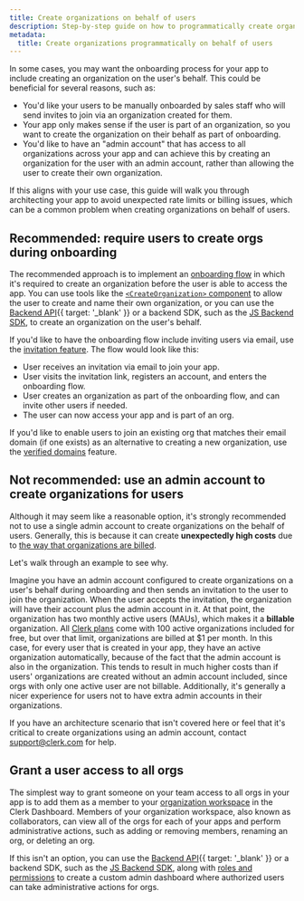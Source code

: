 ```yaml
---
title: Create organizations on behalf of users
description: Step-by-step guide on how to programmatically create organizations on your users' behalf in order to automate user onboarding, without running into rate limits and billing issues.
metadata:
  title: Create organizations programmatically on behalf of users
---
```


In some cases, you may want the onboarding process for your app to include creating an organization on the user's behalf. This could be beneficial for several reasons, such as:

- You'd like your users to be manually onboarded by sales staff who will send invites to join via an organization created for them.
- Your app only makes sense if the user is part of an organization, so you want to create the organization on their behalf as part of onboarding.
- You'd like to have an "admin account" that has access to all organizations across your app and can achieve this by creating an organization for the user with an admin account, rather than allowing the user to create their own organization.

If this aligns with your use case, this guide will walk you through architecting your app to avoid unexpected rate limits or billing issues, which can be a common problem when creating organizations on behalf of users.

## Recommended: require users to create orgs during onboarding

The recommended approach is to implement an [onboarding flow](/docs/references/nextjs/add-onboarding-flow) in which it's required to create an organization before the user is able to access the app. You can use tools like the [`<CreateOrganization>` component](/docs/components/organization/create-organization) to allow the user to create and name their own organization, or you can use the [Backend API](/docs/reference/backend-api/tag/Organizations#operation/CreateOrganization){{ target: '_blank' }} or a backend SDK, such as the [JS Backend SDK](/docs/references/backend/organization/create-organization), to create an organization on the user's behalf.

If you'd like to have the onboarding flow include inviting users via email, use the [invitation feature](/docs/users/invitations). The flow would look like this:

- User receives an invitation via email to join your app.
- User visits the invitation link, registers an account, and enters the onboarding flow.
- User creates an organization as part of the onboarding flow, and can invite other users if needed.
- The user can now access your app and is part of an org.

If you'd like to enable users to join an existing org that matches their email domain (if one exists) as an alternative to creating a new organization, use the [verified domains](/docs/organizations/verified-domains) feature.

## Not recommended: use an admin account to create organizations for users

Although it may seem like a reasonable option, it's strongly recommended not to use a single admin account to create organizations on the behalf of users. Generally, this is because it can create **unexpectedly high costs** due to [the way that organizations are billed](/docs/organizations/overview#monthly-active-organization-mao).

Let's walk through an example to see why.

Imagine you have an admin account configured to create organizations on a user's behalf during onboarding and then sends an invitation to the user to join the organization. When the user accepts the invitation, the organization will have their account plus the admin account in it. At that point, the organization has two monthly active users (MAUs), which makes it a **billable** organization. All [Clerk plans](https://clerk.com/pricing) come with 100 active organizations included for free, but over that limit, organizations are billed at $1 per month. In this case, for every user that is created in your app, they have an active organization automatically, because of the fact that the admin account is also in the organization. This tends to result in much higher costs than if users' organizations are created without an admin account included, since orgs with only one active user are not billable. Additionally, it's generally a nicer experience for users not to have extra admin accounts in their organizations.

If you have an architecture scenario that isn't covered here or feel that it's critical to create organizations using an admin account, contact [support@clerk.com](mailto:support@clerk.com) for help.

## Grant a user access to all orgs

The simplest way to grant someone on your team access to all orgs in your app is to add them as a member to your [organization workspace](/docs/organizations/organization-workspaces) in the Clerk Dashboard. Members of your organization workspace, also known as collaborators, can view all of the orgs for each of your apps and perform administrative actions, such as adding or removing members, renaming an org, or deleting an org.

If this isn't an option, you can use the [Backend API](/docs/reference/backend-api){{ target: '_blank' }} or a backend SDK, such as the [JS Backend SDK](/docs/references/backend/overview), along with [roles and permissions](/docs/organizations/roles-permissions) to create a custom admin dashboard where authorized users can take administrative actions for orgs.
